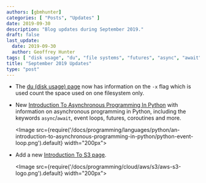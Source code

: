 ```yaml
---
authors: [gbmhunter]
categories: [ "Posts", "Updates" ]
date: 2019-09-30
description: "Blog updates during September 2019."
draft: false
last_update:
  date: 2019-09-30
  author: Geoffrey Hunter
tags: [ "disk usage", "du", "file systems", "futures", "async", "await", "coroutines", "Python" ]
title: "September 2019 Updates"
type: "post"
---
```


* The [du (disk usage) page](/programming/operating-systems/linux/programs/du-disk-usage) now has information on the `-x` flag which is used count the space used on one filesystem only.

* New [Introduction To Asynchronous Programming In Python](/programming/languages/python/an-introduction-to-asynchronous-programming-in-python) with information on asynchronous programming in Python, including the keywords `async`/`await`, event loops, futures, coroutines and more.

    <Image src={require('/docs/programming/languages/python/an-introduction-to-asynchronous-programming-in-python/python-event-loop.png').default} width="200px"></Image>

* Add a new [Introduction To S3 page](/programming/cloud/aws/s3).

    <Image src={require('/docs/programming/cloud/aws/s3/aws-s3-logo.png').default} width="200px"></Image>